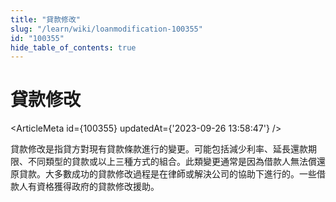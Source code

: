```yaml
---
title: "貸款修改"
slug: "/learn/wiki/loanmodification-100355"
id: "100355"
hide_table_of_contents: true
---
```



# 貸款修改

<ArticleMeta id={100355} updatedAt={'2023-09-26 13:58:47'} />
<div className='border-solid border-b border-t-0 my-4 border-[var(--ifm-color-gray-300)]' />

貸款修改是指貸方對現有貸款條款進行的變更。可能包括減少利率、延長還款期限、不同類型的貸款或以上三種方式的組合。此類變更通常是因為借款人無法償還原貸款。大多數成功的貸款修改過程是在律師或解決公司的協助下進行的。一些借款人有資格獲得政府的貸款修改援助。
